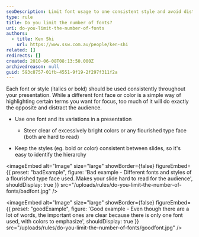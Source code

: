 ```yaml
---
seoDescription: Limit font usage to one consistent style and avoid distracting flourishes for a clear presentation.
type: rule
title: Do you limit the number of fonts?
uri: do-you-limit-the-number-of-fonts
authors:
  - title: Ken Shi
    url: https://www.ssw.com.au/people/ken-shi
related: []
redirects: []
created: 2010-06-08T08:13:50.000Z
archivedreason: null
guid: 593c8757-01fb-4551-9f19-2f297f311f2a
---
```


Each font or style (italics or bold) should be used consistently throughout your presentation. While a different font face or color is a simple way of highlighting certain terms you want for focus, too much of it will do exactly the opposite and distract the audience.
- Use one font and its variations in a presentation

  - Steer clear of excessively bright colors or any flourished type face (both are hard to read)

- Keep the styles (eg. bold or color) consistent between slides, so it's easy to identify the hierarchy

<imageEmbed
  alt="Image"
  size="large"
  showBorder={false}
  figureEmbed={{
    preset: "badExample",
    figure: 'Bad example - Different fonts and styles of a flourished type face used. Makes your slide hard to read for the audience',
    shouldDisplay: true
  }}
  src="/uploads/rules/do-you-limit-the-number-of-fonts/badfont.jpg"
/>

<imageEmbed
  alt="Image"
  size="large"
  showBorder={false}
  figureEmbed={{
    preset: "goodExample",
    figure: 'Good example - Even though there are a lot of words, the important ones are clear because there is only one font used, with colors to emphasize',
    shouldDisplay: true
  }}
  src="/uploads/rules/do-you-limit-the-number-of-fonts/goodfont.jpg"
/>
